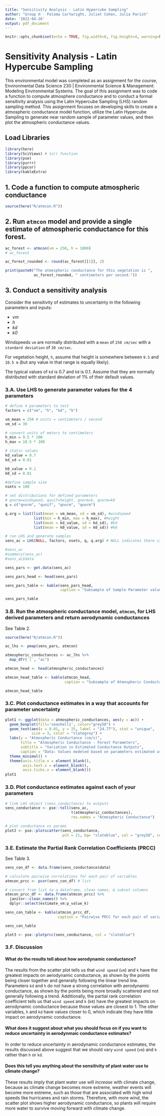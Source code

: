 ```yaml
---
title: "Sensitivity Analysis - Latin Hypercube Sampling"
author: "Group H - Paloma Cartwright, Juliet Cohen, Julia Parish"
date: '2022-04-26'
output: pdf_document
---
```


```r
knitr::opts_chunk$set(echo = TRUE, fig.width=6, fig.height=4, warning=FALSE, message=FALSE)
```

# Sensitivity Analysis - Latin Hypercube Sampling

This environmental model was completed as an assignment for the course, Environmental Data Science 230 | Environmental Science & Management: Modeling Environmental Systems. The goal of this assignment was to code a function to compute atmosphere conductance and to conduct a formal sensitivity analysis using the Latin Hypercube Sampling (LHS) random sampling method. This assignment focuses on developing skills to create a atmospheric conductance model function, utilize the Latin Hypercube Sampling to generate near random sample of parameter values, and then plot the atmospheric conductance values.

## Load Libraries
```r
library(here)
library(SciViews) # ln() function
library(pse)
library(purrr)
library(ppcor)
library(kableExtra)
```

## 1. Code a function to compute atmospheric conductance

```r
source(here("R/atmcon.R"))
```

## 2. Run `atmcon` model and provide a single estimate of atmospheric conductance for this forest.  

```r
ac_forest <- atmcon(vm = 250, h = 1000)
# ac_forest

ac_forest_rounded <- round(ac_forest[[1]], 2)

print(paste0("The atmospheric conductance for this vegetation is ", 
             ac_forest_rounded, " centimeters per second."))
```

\newpage 
## 3. Conduct a sensitivity analysis
Consider the sensitivity of estimates to uncertainty in the following parameters and inputs:

- *vm*
- *h*
- *kd*
- *k0*

Windspeeds `vm` are normally distributed with a `mean` of `250 cm/sec` with a `standard deviation` of `30 cm/sec`.

For vegetation height, `h`, assume that height is somewhere between `9.5` and `10.5 m` (but any value in that range is equally likely).

The typical values of `kd` is 0.7 and `k0` is 0.1. Assume that they are normally distributed with standard deviation of 1% of their default values.

### 3.A. Use LHS to generate parameter values for the 4 parameters
```r
# define 4 parameters to test
factors = c("vm", "h", "kd", "k")

vm_mean = 250 # units = centimeters / second
vm_sd = 30

# convert units of meters to centimeters
h_min = 9.5 * 100
h_max = 10.5 * 100

# static values
kd_value = 0.7
kd_sd = 0.01

k0_value = 0.1 
k0_sd = 0.01 

#define sample size
nsets = 100

# set distributions for defined parameters
# qnorm=windspeed, qunif=height, qnorm=k, qnorm=k0
q = c("qnorm", "qunif", "qnorm", "qnorm")

q.arg = list(list(mean = vm_mean, sd = vm_sd), #windspeed
             list(min = h_min, max = h_max), #height
             list(mean = kd_value, sd = kd_sd), #kd
             list(mean = k0_value, sd = k0_sd)) #k0
```

```r
# run LHS and generate samples
sens_ac = LHS(NULL, factors, nsets, q, q.arg) # NULL indicates there is no model

#sens_ac
#summary(sens_ac)
#sens_ac$data

sens_pars <- get.data(sens_ac)

sens_pars_head <- head(sens_pars)

sens_pars_table <- kable(sens_pars_head,
                         caption = "Subsample of Sample Parameter values")

sens_pars_table
```

\newpage

### 3.B. Run the atmospheric conductance model, `atmcon`, for LHS derived parameters and return aerodynamic conductances

See Table 2.

```r
source(here("R/atmcon.R"))

ac_lhs <- pmap(sens_pars, atmcon)

atmospheric_conductances <- ac_lhs %>% 
  map_dfr(`[`, "ac")

atmcon_head <- head(atmospheric_conductances)

atmcon_head_table <- kable(atmcon_head,
                           caption = "Subsample of Atmospheric Conductances")

atmcon_head_table 
```

\newpage


### 3.C. Plot conductance estimates in a way that accounts for parameter uncertainty

```r

plot1 <- ggplot(data = atmospheric_conductances, aes(y = ac)) +
  geom_boxplot(fill='seashell1', color="grey58") +
  geom_text(aes(x = 0.01, y = 25, label = "24.77"), stat = "unique", 
            size = 3, color = "slategrey") +
  labs(y = "Atmospheric Conductance (cm/s)",
       title = "Atmospheric Conductance - Forest Parameters",
       subtitle = "Variation in Estimated Conductance Outputs",
       caption = "Data: Values modeled based on parameters estimated using LHS.") +
  theme_minimal() +
  theme(axis.title.x = element_blank(), 
        axis.text.x = element_blank(),
        axis.ticks.x = element_blank()) 
plot1
```

### 3.D. Plot conductance estimates against each of your parameters

```r
# link LHS object (sens_conductance) to outputs
sens_conductance <- pse::tell(sens_ac, 
                              t(atmospheric_conductances),
                              res.names = "Atmospheric Conductance")

# plot conductance vs params
plot2 <- pse::plotscatter(sens_conductance, 
                          pch = 21, bg= "slateblue", col = "grey58", cex = 0.9)
```

\newpage

### 3.E. Estimate the Partial Rank Correlation Coefficients (PRCC)

See Table 3.

```r
sens_con_df <- data.frame(sens_conductance$data)

# calculate pairwise correlations for each pair of variables
atmcon_prcc <- pcor(sens_con_df) # list

# convert from list to a dataframe, clean names, & subset columns
atmcon_prcc_df <- data.frame(atmcon_prcc) %>% 
  janitor::clean_names() %>% 
  dplyr::select(estimate_vm:p_value_k)

sens_con_table <- kable(atmcon_prcc_df,
                        caption = "Pairwise PRCC for each pair of variables given the other variables")

sens_con_table
```

\newpage

```r

plot3 <- pse::plotprcc(sens_conductance, col = "slateblue")
```

### 3.F. Discussion

#### What do the results tell about how aerodynamic conductance?

The results from the scatter plot tells us that `wind speed` (`vm`) and `k` have the greatest impacts on aerodynamic conductance, as shown by the points being closer together and generally following the linear trend line. Parameters `kd` and `h` do not have a strong correlation with aerodynamic conductance, as shown by the points being more broadly scattered and not generally following a trend. Additionally, the partial rank correlation coefficient tells us that `wind speed` and `k` (`k0`) have the greatest impacts on aerodynamic conductance because those values are closest to 1. The other variables, `h` and `kd` have values closer to 0, which indicate they have little impact on aerodynamic conductance.

#### What does it suggest about what you should focus on if you want to reduce uncertainty in aerodynmaic conductance estimates? 

In order to reduce uncertainty in aerodynamic conductance estimates, the results discussed above suggest that we should vary `wind speed` (`vm`) and `k` rather than `h` or `kd`. 

#### Does this tell you anything about the sensitivity of plant water use to climate change?

These results imply that plant water use will _increase_ with climate change, because as climate change becomes more extreme, weather events will become more extreme, such as those that are associated with high wind speeds like hurricanes and rain storms. Therefore, with more wind, the scatter plot shows higher aerodynamic conductance, so plants will require more water to survive moving forward with climate change. 




